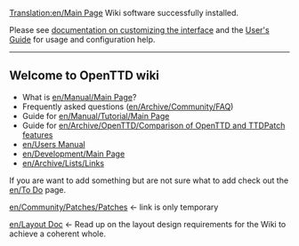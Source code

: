 [[Translation:en/Main Page]]
Wiki software successfully installed.

Please see [http://meta.wikipedia.org/wiki/MediaWiki_i18n documentation on customizing the interface]
and the [http://meta.wikipedia.org/wiki/MediaWiki_User%27s_Guide User's Guide] for usage and configuration help.

----

== Welcome to OpenTTD wiki ==

* What is [[en/Manual/Main Page]]?
* Frequently asked questions ([[en/Archive/Community/FAQ]])
* Guide for [[en/Manual/Tutorial/Main Page]]
* Guide for [[en/Archive/OpenTTD/Comparison of OpenTTD and TTDPatch features]]
* [[en/Users Manual]]
* [[en/Development/Main Page]]
* [[en/Archive/Lists/Links]]

If you are want to add something but are not sure what to add check out the [[en/To Do]] page.

[[en/Community/Patches/Patches]] <- link is only temporary

[[en/Layout Doc]] <- Read up on the layout design requirements for the Wiki to achieve a coherent whole.